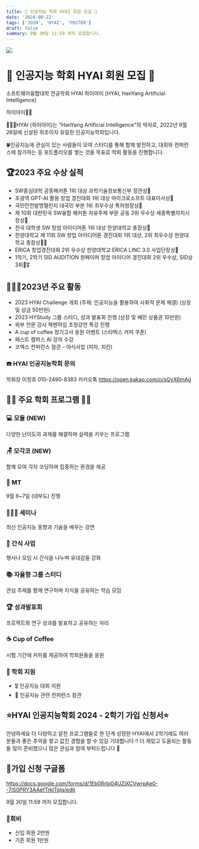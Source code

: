```yaml
---
title: 🫧 인공지능 학회 HYAI 회원 모집 🫧
date: '2024-08-22'
tags: ['JOIN', 'HYAI', 'POSTER']
draft: false
summary: 9월 30일 11:59 까지 모집합니다.
---
```


![](/static/images/poster.png)

# 🫧 인공지능 학회 HYAI 회원 모집 🫧

소프트웨어융합대학 전공학회 HYAI
하이아이 [HYAI, HanYang Artificial Intelligence]

하이아이👋🏻 

🧑🏻‍💻HYAI (하이아이)는 “HanYang Artificial Intelligence"의 약자로, 2022년 9월 26일에 신설된 최초이자 유일한 인공지능학회입니다. 

🍀인공지능에 관심이 있는 사람들이 모여 스터디를 통해 함께 발전하고, 대회와 컨퍼런스에 참가하는 등 포트폴리오를 쌓는 것을 목표로 학회 활동을 진행합니다.

## 🏆2023 주요 수상 실적
- SW중심대학 공동해커톤 1위 대상 과학기술정보통신부 장관상🥇
- 초광역 GPT-AI 활용 창업 경진대회 1위 대상 마이크로소프트 대표이사상🥇
- 국민안전발명챌린지 대국민 부분 1위 최우수상 특허청장상🥇
- 제 10회 대한민국 SW융합 해커톤 자유주제 부문 공동 2위 우수상 세종특별자치시장상🥈
- 전국 대학생 SW 창업 아이디어톤 1위 대상 한양대학교 총장상🥇
- 한양대학교 제 11회 SW 창업 아이디어톤 경진대회 1위 대상, 2위 최우수상 한양대학교 총장상🥇🥈
- ERICA 창업경진대회 2위 우수상 한양대학교 ERICA LINC 3.0 사업단장상🥈
- 1학기, 2학기 SID AUDITION 원페이퍼 창업 아이디어 경진대회 2위 우수상, SID상 3회🥈🎖️


## 🧑🏻‍💻2023년 주요 활동
- 2023 HYAI Challenge 개최 (주제: 인공지능을 활용하여 사회적 문제 해결) (상장 및 상금 50만원)
- 2023 HYStudy 그룹 스터디, 성과 발표회 진행 (상장 및 배민 상품권 10만원)
- 외부 전문 강사 혁펜하임 초청강연 특강 진행
- A cup of coffee 정기고사 응원 이벤트 (스타벅스 커피 쿠폰)
- 패스트 캠퍼스 AI 강의 수강
- 코엑스 컨퍼런스 참관
- 야식사업 (피자, 치킨)

### ☎️ HYAI 인공지능학회 문의 
학회장 이정호 010-2490-8383
카카오톡 https://open.kakao.com/o/sQyX6mAg

## 📌📌 주요 학회 프로그램 📌📌

### 💻 모듈 (NEW)

다양한 난이도의 과제를 해결하며 실력을 키우는 프로그램

### 🪑 모각코 (NEW)

함께 모여 각자 코딩하며 집중하는 환경을 제공

### 🎉 MT

9월 6~7일 (대부도) 진행

### 🧑🏻‍💻 세미나 

최신 인공지능 동향과 기술을 배우는 강연

### 🍭 간식 사업

행사나 모임 시 간식을 나누며 유대감을 강화

### 📚 자율형 그룹 스터디

관심 주제를 함께 연구하며 지식을 공유하는 학습 모임

### 🏆 성과발표회

프로젝트와 연구 성과를 발표하고 공유하는 자리

### ☕ Cup of Coffee

시험 기간에 커피를 제공하여 학회원들을 응원

### 👾 학회 지원

- 🎖 인공지능 대회 지원
- 🎪 인공지능 관련 컨퍼런스 참관

## ⭐HYAI 인공지능학회 2024 - 2학기 가입 신청서⭐

안녕하세요 더 다양하고 알찬 프로그램들로 한 단계 성장한 HYAI에서 2학기에도 여러분들과 좋은 추억을 쌓고 값진 경험을 할 수 있길 기대합니다 !! 더 재밌고 도움되는 활동들 많이 준비했으니 많은 관심과 참여 부탁드립니다 🤗

## 📌가입 신청 구글폼

https://docs.google.com/forms/d/1Eb0Rrbi04UZiXCVwrpAe0--7iS0PRY3AAefTrkITslg/edit

9월 30일 11:59 까지 모집합니다.

### 📌회비

- 신입 회원 2만원
- 기존 회원 1만원
